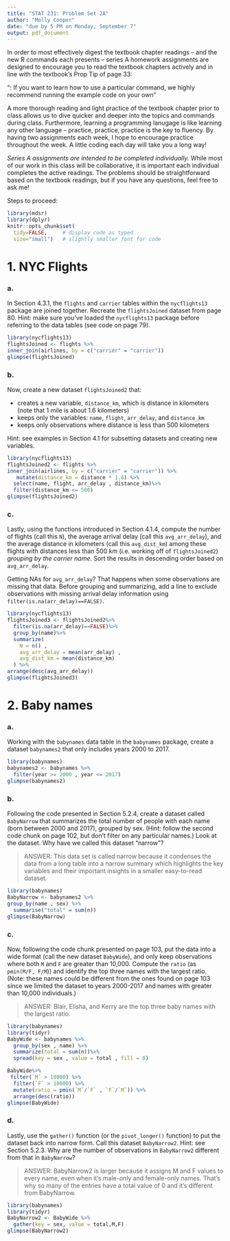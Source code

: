 ```yaml
---
title: "STAT 231: Problem Set 2A"
author: "Molly Cooper"
date: "due by 5 PM on Monday, September 7"
output: pdf_document
---
```


In order to most effectively digest the textbook chapter readings -- and the  new R commands each presents -- series A homework assignments are designed to encourage you to read the textbook chapters actively and in line with the textbook's Prop Tip of page 33:

"\textbf{Pro Tip}: If you want to learn how to use a particular command, we highly recommend running the example code on your own" 

A more thorough reading and light practice of the textbook chapter prior to class allows us to dive quicker and deeper into the topics and commands during class.  Furthermore, learning a programming lanugage is like learning any other language -- practice, practice, practice is the key to fluency.  By having two assignments each week, I hope to encourage practice throughout the week.  A little coding each day will take you a long way!

*Series A assignments are intended to be completed individually.*  While most of our work in this class will be collaborative, it is important each individual completes the active readings.  The problems should be straightforward based on the textbook readings, but if you have any questions, feel free to ask me!

Steps to proceed:

\begin{enumerate}
\item In RStudio, go to File > Open Project, navigate to the folder with the course-content repo, select the course-content project (course-content.Rproj), and click "Open" 
\item Pull the course-content repo (e.g. using the blue-ish down arrow in the Git tab in upper right window)
\item Copy ps2A.Rmd from the course repo to your repo (see page 6 of the GitHub Classroom Guide for Stat231 if needed)
\item Close the course-content repo project in RStudio
\item Open YOUR repo project in RStudio
\item In the ps2A.Rmd file in YOUR repo, replace "YOUR NAME HERE" with your name
\item Add in your responses, committing and pushing to YOUR repo in appropriate places along the way
\item Run "Knit PDF" 
\item Upload the pdf to Gradescope.  Don't forget to select which of your pages are associated with each problem.  \textit{You will not get credit for work on unassigned pages (e.g., if you only selected the first page but your solution spans two pages, you would lose points for any part on the second page that the grader can't see).} 
\end{enumerate}

```r
library(mdsr)   
library(dplyr)
knitr::opts_chunk$set(
  tidy=FALSE,     # display code as typed
  size="small")   # slightly smaller font for code
```

\newpage
# 1. NYC Flights

### a.
In Section 4.3.1, the `flights` and `carrier` tables within the `nycflights13` package are joined together.  Recreate the `flightsJoined` dataset from page 80.  Hint: make sure you've loaded the `nycflights13` package before referring to the data tables (see code on page 79).

```r
library(nycflights13) 
flightsJoined <- flights %>%
inner_join(airlines, by = c("carrier" = "carrier")) 
glimpse(flightsJoined)
```


### b.
Now, create a new dataset `flightsJoined2` that:

* creates a new variable, `distance_km`, which is distance in kilometers (note that 1 mile is about 1.6 kilometers)
* keeps only the variables: `name`, `flight`, `arr_delay`, and `distance_km`  
* keeps only observations where distance is less than 500 kilometers 

Hint: see examples in Section 4.1 for subsetting datasets and creating new variables.  

```r
library(nycflights13) 
flightsJoined2 <- flights %>%
inner_join(airlines, by = c("carrier" = "carrier")) %>%
   mutate(distance_km = distance * 1.6) %>%
  select(name, flight, arr_delay , distance_km)%>%
  filter(distance_km <= 500)
glimpse(flightsJoined2)
```


### c.
Lastly, using the functions introduced in Section 4.1.4, compute the number of flights (call this `N`), the average arrival delay (call this `avg_arr_delay`), and the average distance in kilometers (call this `avg_dist_km`) among these flights with distances less than 500 km (i.e. working off of `flightsJoined2`) *grouping by the carrier name*.  Sort the results in descending order based on `avg_arr_delay`.

Getting NAs for `avg_arr_delay`?  That happens when some observations are missing that data.  Before grouping and summarizing, add a line to exclude observations with missing arrival delay information using `filter(is.na(arr_delay)==FALSE)`.

```r
library(nycflights13) 
flightsJoined3 <- flightsJoined2%>%
  filter(is.na(arr_delay)==FALSE)%>%
  group_by(name)%>%
  summarize(
    N = n() , 
    avg_arr_delay = mean(arr_delay) , 
    avg_dist_km = mean(distance_km)
  ) %>%
arrange(desc(avg_arr_delay)) 
glimpse(flightsJoined3)
```


\newpage 
# 2. Baby names

### a. 
Working with the `babynames` data table in the `babynames` package, create a dataset `babynames2` that only includes years 2000 to 2017.

```r
library(babynames)
babynames2 <- babynames %>%
  filter(year >= 2000 , year <= 2017)
glimpse(babynames2)
```

### b. 
Following the code presented in Section 5.2.4, create a dataset called `BabyNarrow` that summarizes the total number of people with each name (born between 2000 and 2017), grouped by sex. (Hint: follow the second code chunk on page 102, but don't filter on any particular names.)  Look at the dataset.  Why have we called this dataset "narrow"?

> ANSWER: This data set is called narrow because it condenses the data from a long table into a narrow summary which highlights the key variables and their important insights in a smaller easy-to-read dataset. 

```r
library(babynames)
BabyNarrow <- babynames2 %>%
group_by(name , sex) %>%
  summarise("total" = sum(n))
glimpse(BabyNarrow)
```

### c.
Now, following the code chunk presented on page 103, put the data into a wide format (call the new dataset `BabyWide`), and only keep observations where both `M` and `F` are greater than 10,000.  Compute the `ratio` (as `pmin(M/F, F/M`)) and identify the top three names with the largest ratio.  (Note: these names could be different from the ones found on page 103 since we limited the dataset to years 2000-2017 and names with greater than 10,000 individuals.)

> ANSWER: Blair, Elisha, and Kerry are the top three baby names with the largest ratio. 

```r
library(babynames)
library(tidyr)
BabyWide <- babynames %>%
  group_by(sex , name) %>%
  summarize(total = sum(n))%>%
  spread(key = sex , value = total , fill = 0) 

BabyWide%>%
 filter(`M` > 10000) %>%
  filter(`F` > 10000) %>%
  mutate(ratio = pmin(`M`/`F` , `F`/`M`)) %>%
  arrange(desc(ratio))
glimpse(BabyWide)
```

### d.
Lastly, use the `gather()` function (or the `pivot_longer()` function) to put the dataset back into narrow form.  Call this dataset `BabyNarrow2`.  Hint: see Section 5.2.3.  Why are the number of observations in `BabyNarrow2` different from that in `BabyNarrow`?

> ANSWER: BabyNarrow2 is larger because it assigns M and F values to every name, even when it's male-only and female-only names. That's why so many of the entries have a total value of 0 and it's different from BabyNarrow.

```r
library(babynames) 
library(tidyr)
BabyNarrow2 <- BabyWide %>%
  gather(key = sex, value = total,M,F)
glimpse(BabyNarrow2)
```